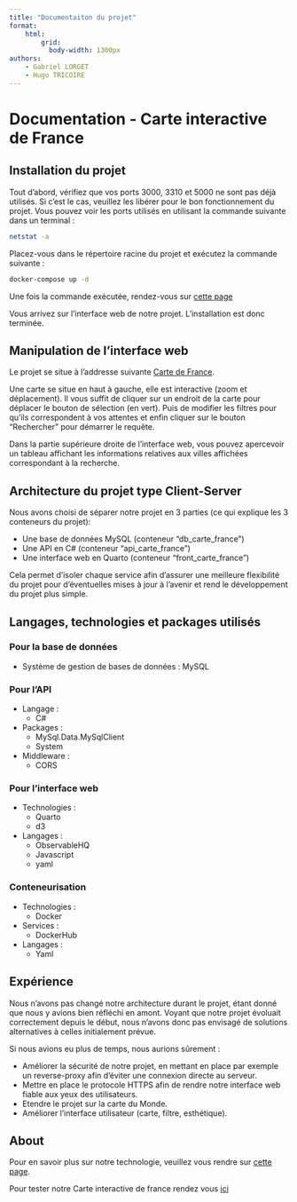 ```yaml
---
title: "Documentaiton du projet"
format:
    html: 
        grid: 
          body-width: 1300px
authors:
    - Gabriel LORGET
    - Hugo TRICOIRE
---
```

# Documentation - Carte interactive de France


## Installation du projet

Tout d'abord, vérifiez que vos ports 3000, 3310 et 5000 ne sont pas déjà utilisés. Si c'est le cas, veuillez les libérer pour le bon fonctionnement du projet. Vous pouvez voir les ports utilisés en utilisant la commande suivante dans un terminal :
```bash
netstat -a
```
Placez-vous dans le répertoire racine du projet et exécutez la commande suivante :
```bash
docker-compose up -d
```
Une fois la commande exécutée, rendez-vous sur [cette page](http://localhost:3000/)

Vous arrivez sur l'interface web de notre projet. L'installation est donc terminée.

## Manipulation de l'interface web

Le projet se situe à l'addresse suivante [Carte de France](CarteFrance.qmd).

Une carte se situe en haut à gauche, elle est interactive (zoom et déplacement). Il vous suffit de cliquer sur un endroit de la carte pour déplacer le bouton de sélection (en vert). Puis de modifier les filtres pour qu'ils correspondent à vos attentes et enfin cliquer sur le bouton "Rechercher" pour démarrer le requête. 

Dans la partie supérieure droite de l'interface web, vous pouvez apercevoir un tableau affichant les informations relatives aux villes affichées correspondant à la recherche.

## Architecture du projet type Client-Server

Nous avons choisi de séparer notre projet en 3 parties (ce qui explique les 3 conteneurs du projet):

- Une base de données MySQL (conteneur "db_carte_france")
- Une API en C# (conteneur "api_carte_france")
- Une interface web en Quarto (conteneur "front_carte_france")

Cela permet d'isoler chaque service afin d'assurer une meilleure flexibilité du projet pour d'éventuelles mises à jour à l'avenir et rend le développement du projet plus simple.

## Langages, technologies et packages utilisés

### Pour la base de données
- Système de gestion de bases de données : MySQL

### Pour l'API
- Langage :
    - C#
- Packages :
    - MySql.Data.MySqlClient
    - System
- Middleware :
    - CORS

### Pour l'interface web
- Technologies :
    - Quarto
    - d3
- Langages :
    - ObservableHQ
    - Javascript
    - yaml

### Conteneurisation
- Technologies :
    - Docker
- Services :
    - DockerHub
- Langages :
    - Yaml

## Expérience

Nous n'avons pas changé notre architecture durant le projet, étant donné que nous y avions bien réfléchi en amont. Voyant que notre projet évoluait correctement depuis le début, nous n'avons donc pas envisagé de solutions alternatives à celles initialement prévue.

Si nous avions eu plus de temps, nous aurions sûrement :

- Améliorer la sécurité de notre projet, en mettant en place par exemple un reverse-proxy afin d'éviter une connexion directe au serveur.
- Mettre en place le protocole HTTPS afin de rendre notre interface web fiable aux yeux des utilisateurs. 
- Etendre le projet sur la carte du Monde.
- Améliorer l'interface utilisateur (carte, filtre, esthétique).


## About

Pour en savoir plus sur notre technologie, veuillez vous rendre sur [cette page](api.qmd).

Pour tester notre Carte interactive de france rendez vous [ici](CarteFrance.qmd) 